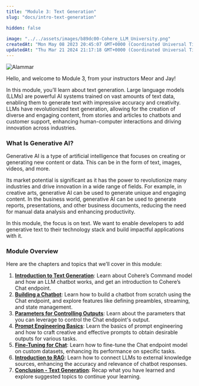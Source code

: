 ```yaml
---
title: "Module 3: Text Generation"
slug: "docs/intro-text-generation"

hidden: false
 
image: "../../assets/images/b89dc00-Cohere_LLM_University.png"
createdAt: "Mon May 08 2023 20:45:07 GMT+0000 (Coordinated Universal Time)"
updatedAt: "Thu Mar 21 2024 21:17:18 GMT+0000 (Coordinated Universal Time)"
---
```

<img src='../../assets/images/fbc9ff3-image.png' alt='Alammar' />


Hello, and welcome to Module 3, from your instructors Meor and Jay!

In this module, you’ll learn about text generation. Large language models (LLMs) are powerful AI systems trained on vast amounts of text data, enabling them to generate text with impressive accuracy and creativity. LLMs have revolutionized text generation, allowing for the creation of diverse and engaging content, from stories and articles to chatbots and customer support, enhancing human-computer interactions and driving innovation across industries.

### What Is Generative AI?

Generative AI is a type of artificial intelligence that focuses on creating or generating new content or data. This can be in the form of text, images, videos, and more.

Its market potential is significant as it has the power to revolutionize many industries and drive innovation in a wide range of fields. For example, in creative arts, generative AI can be used to generate unique and engaging content. In the business world, generative AI can be used to generate reports, presentations, and other business documents, reducing the need for manual data analysis and enhancing productivity.

In this module, the focus is on text. We want to enable developers to add generative text to their technology stack and build impactful applications with it.

### Module Overview

Here are the chapters and topics that we’ll cover in this module:

1. **[Introduction to Text Generation](/docs/introduction-to-text-generation)**: Learn about Cohere’s Command model and how an LLM chatbot works, and get an introduction to Cohere’s Chat endpoint.
2. **[Building a Chatbot](/docs/building-a-chatbot)**: Learn how to build a chatbot from scratch using the Chat endpoint, and explore features like defining preambles, streaming, and state management.
3. **[Parameters for Controlling Outputs](/docs/parameters-for-controlling-outputs)**: Learn about the parameters that you can leverage to ​​control the Chat endpoint's output.
4. **[Prompt Engineering Basics](/docs/prompt-engineering-basics)**: Learn the basics of prompt engineering and how to craft creative and effective prompts to obtain desirable outputs for various tasks.
5. **[Fine-Tuning for Chat](/docs/fine-tuning-for-chat)**: Learn how to fine-tune the Chat endpoint model on custom datasets, enhancing its performance on specific tasks.
6. **[Introduction to RAG](/docs/introduction-to-rag)**: Learn how to connect LLMs to external knowledge sources, enhancing the accuracy and relevance of chatbot responses.
7. [**Conclusion - Text Generation**](/docs/conclusion-text-generation): Recap what you have learned and explore suggested topics to continue your learning.
